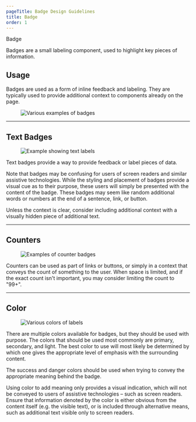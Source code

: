```yaml
---
pageTitle: Badge Design Guidelines
title: Badge
order: 1
---
```



<DocsHeading to="/api/badge/" type="code">
  Badge
</DocsHeading>

Badges are a small labeling component, used to highlight key pieces of information.

## Usage

Badges are used as a form of inline feedback and labeling. They are typically used to provide additional context to components already on the page.

<figure>
  <img src="../../images/badges/Badges.png" alt="Various examples of badges" />
</figure>
<span class="horizontal-spacer"></span>
<hr class="article-divider" />

## Text Badges

<figure>
  <img
    src="../../images/badges/label-example.png"
    alt="Example showing text labels"
  />
</figure>

Text badges provide a way to provide feedback or label pieces of data.

Note that badges may be confusing for users of screen readers and similar assistive technologies. While the styling and placement of badges provide a visual cue as to their purpose, these users will simply be presented with the content of the badge. These badges may seem like random additional words or numbers at the end of a sentence, link, or button.

Unless the context is clear, consider including additional context with a visually hidden piece of additional text.

<span class="horizontal-spacer"></span>
<hr class="article-divider" />

## Counters

<figure>
  <img
    src="../../images/badges/counter-example.png"
    alt="Examples of counter badges"
  />
</figure>

Counters can be used as part of links or buttons, or simply in a context that conveys the count of something to the user. When space is limited, and if the exact count isn't important, you may consider limiting the count to "99+".

<span class="horizontal-spacer"></span>
<hr class="article-divider" />

## Color

<figure>
  <img
    src="../../images/badges/label-colors.png"
    alt="Various colors of labels"
  />
</figure>

There are multiple colors available for badges, but they should be used with purpose. The colors that should be used most commonly are primary, secondary, and light. The best color to use will most likely be determined by which one gives the appropriate level of emphasis with the surrounding content.

The success and danger colors should be used when trying to convey the appropriate meaning behind the badge.

Using color to add meaning only provides a visual indication, which will not be conveyed to users of assistive technologies – such as screen readers. Ensure that information denoted by the color is either obvious from the content itself (e.g. the visible text), or is included through alternative means, such as additional text visible only to screen readers.

<span class="horizontal-spacer"></span>
